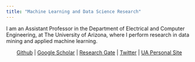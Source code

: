 ```yaml
---
title: "Machine Learning and Data Science Research"
---
```


I am an Assistant Professor in the Department of Electrical and Computer Engineering, at The University of Arizona, where I perform research in data mining and applied machine learning. 

<center>
  [Github](https://github.com/gditzler) | 
  [Google Scholar](https://scholar.google.com/citations?user=diET1AsAAAAJ&hl=en) | 
  [Research Gate](https://www.researchgate.net/profile/Gregory_Ditzler) | 
  [Twitter](https://twitter.com/gregory_ditzler) | 
  [UA Personal Site](http://www.ece.arizona.edu/gregory-ditzler)
</center>




